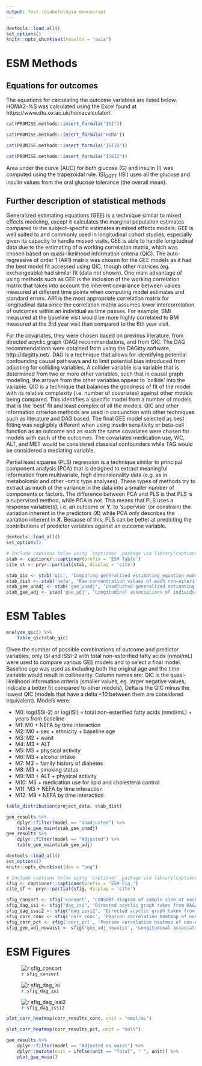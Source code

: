 ```yaml
---
output: fost::diabetologia_manuscript
---
```


```r
devtools::load_all()
set_options()
knitr::opts_chunk$set(results = "asis")
```

# ESM Methods

## Equations for outcomes

The equations for calculating the outcome variables are listed below. HOMA2-%S was 
calculated using the Excel found at https://www.dtu.ox.ac.uk/homacalculator/.

```r
cat(PROMISE.methods::insert_formula("ISI"))
```

```r
cat(PROMISE.methods::insert_formula("HOMA"))
```

```r
cat(PROMISE.methods::insert_formula("IGIIR"))
```

```r
cat(PROMISE.methods::insert_formula("ISSI2"))
```

Area under the curve (AUC) for both glucose (G) and insulin (I) was computed
using the trapezoidal rule. ISI~OGTT~ (ISI) uses all the glucose and insulin
values from the oral glucose tolerance (the overall mean).

## Further description of statistical methods

Generalized estimating equations (GEE) is a technique similar to mixed effects 
modeling, except it calculates the marginal population estimates compared to the
subject-specific estimates in mixed effects models. GEE is well suited to and
commonly used in longitudinal cohort studies, especially given its capacity to
handle missed visits. GEE is able to handle longitudinal data due to the
estimating of a working correlation matrix, which was chosen based on
quasi-likelihood information criteria (QIC). The auto-regressive of order 1
(AR1) matrix was chosen for the GEE models as it had the best model fit accessed
using QIC, though other matrices (eg. exchangeable) had similar fit (data not
shown). One main advantage of using methods such as GEE is the inclusion of the
working correlation matrix that takes into account the inherent covariance
between values measured at different time points when computing model estimates
and standard errors. AR1 is the most appropriate correlation matrix for
longitudinal data since the correlation matrix assumes lower intercorrelation of
outcomes within an individual as time passes. For example, BMI measured at the
baseline visit would be more highly correlated to BMI measured at the 3rd year
visit than compared to the 6th year visit.

For the covariates, they were chosen based on previous literature, from 
directed acyclic graph (DAG) recommendations, and from QIC. The DAG
recommendations were obtained from using the DAGitty software,
http://dagitty.net/. DAG is a technique that allows for identifying potential
confounding causal pathways and to limit potential bias introduced from
adjusting for colliding variables. A collider variable is a variable that is
determined from two or more other variables, such that in causal graph modeling,
the arrows from the other variables appear to 'collide' into the variable. QIC 
is a technique that balances the goodness of fit of the model with its relative
complexity (i.e. number of covariates) against other models being compared. This
identifies a specific model from a number of models that is the 'best' fit and
least complex of all the models. QIC and other information criterion methods are
used in conjunction with other techniques such as literature and DAG based. The 
final GEE model selected as best fitting was negligibly different when using 
insulin sensitivity or beta-cell function as an outcome and as such the same 
covariates were chosen for models with each of the outcomes. The covariates
medication use, WC, ALT, and MET would be considered classical confounders while
TAG would be considered a mediating variable.

Partial least squares (PLS) regression is a technique similar to principal
component analysis (PCA) that is designed to extract meaningful information from
multivariate, high dimensionality data (e.g. as in metabolomic and other -omic type 
analyses). These types of methods try to extract as much of the variance in the 
data into a smaller number of components or factors. The difference between PCA 
and PLS is that PLS is a supervised method, while PCA is not. This means that
PLS uses a response variable(s), i.e. an outcome or **Y**, to 'supervise' (or
constrain) the variation inherent in the predictors (**X**) while PCA only
describes the variation inherent in **X**. Because of this, PLS can be better at
predicting the contributions of predictor variables against an outcome variable.

```r
devtools::load_all()
set_options()
```

```r
# Include captions below using `captioner` package via library(captioner)
stab <- captioner::captioner(prefix = 'ESM Table')
cite_st <- pryr::partial(stab, display = 'cite')

stab_qic <- stab('qic', 'Comparing generalized estimating equation models adjusting for different covariates using Quasi-Likelihood Information Criterion.')
stab_dist <- stab('nefa', 'Raw concentration values of each non-esterified fatty acid in the PROMISE cohort at the baseline visit (2004-2006). Values are presented as mean (SD).')
stab_gee_unadj <- stab('gee_unadj', 'Unadjusted generalized estimating equation models of the longitudinal associations of individual non-esterified fatty acids (mol% and nmol/mL) with insulin sensitivity and beta-cell function over the 6 years in the PROMISE cohort.  GEE models are only adjusted for time. Outcome variables were log-transformed, predictor variables were scaled, and x-axis values were exponentiated to represent percent difference per SD increase in the fatty acid.  P-values were adjusted for the BH false discovery rate, with significant (p<0.05) associations indicated by asterisk.')
stab_gee_adj <- stab('gee_adj', 'Longitudinal associations of individual non-esterified fatty acids (mol% and nmol/mL) with insulin sensitivity and beta-cell function over the 6 years in the PROMISE cohort. GEE models were adjusted for time, sex, ethnicity, baseline age, WC, ALT, and family history of diabetes. Outcome variables were log-transformed, predictor variables were scaled, and x-axis values were exponentiated to represent percent difference per SD increase in the fatty acid.  P-values were adjusted for the BH false discovery rate, with significant (p<0.05) associations indicated by asterisk (*).')
```

# ESM Tables


```r
analyze_qic() %>% 
    table_qic(stab_qic)
```

Given the number of possible combinations of outcome and predictor variables,
only ISI and ISSI-2 with total non-esterified fatty acids (nmol/mL) were used to
compare various GEE models and to select a final model.  Baseline age was used
as including both the original age and the time variable would result in
collinearity.  Column names are: QIC is the quasi-likelihood information criteria
(smaller values, eg. larger negative values, indicate a better fit compared to
other models), Delta is the QIC minus the lowest QIC (models that have a delta <10 
between them are considered equivalent).  Models were:

- M0: log(ISSI-2) or log(ISI) = total non-esterified fatty acids (nmol/mL) + years from baseline
- M1: M0 + NEFA by time interaction
- M2: M0 + sex + ethnicity + baseline age
- M3: M2 + waist
- M4: M3 + ALT
- M5: M3 + physical activity
- M6: M3 + alcohol intake
- M7: M3 + family history of diabetes
- M8: M3 + smoking status
- M9: M3 + ALT + physical activity
- M10: M3 + medication use for lipid and cholesterol control
- M11: M3 + NEFA by time interaction
- M12: M9 + NEFA by time interaction

```r
table_distribution(project_data, stab_dist)
```

```r
gee_results %>% 
    dplyr::filter(model == "Unadjusted") %>% 
    table_gee_main(stab_gee_unadj)
gee_results %>% 
    dplyr::filter(model == "Adjusted") %>% 
    table_gee_main(stab_gee_adj)
```

```r
devtools::load_all()
set_options()
knitr::opts_chunk$set(dev = "png")

# Include captions below using `captioner` package via library(captioner)
sfig <- captioner::captioner(prefix = 'ESM Fig.')
cite_sf <- pryr::partial(sfig, display = 'cite')

sfig_consort <- sfig('consort', 'CONSORT diagram of sample size at each examination visit for the main PROMISE cohort in addition of the sample size determination for the present analysis.')
sfig_dag_isi <- sfig("dag_isi", "Directed acyclic graph taken from DAGitty (DAGitty.net) for the potential causal pathway between NEFA and ISI. DAGitty recommended a minimal adjustment of waist, sex, and MET (physical activity).")
sfig_dag_issi2 <- sfig("dag_issi2", "Directed acyclic graph taken from DAGitty (DAGitty.net) for the potential causal pathway between NEFA and ISSI-2. DAGitty recommended a minimal adjustment of waist, ethnicity, and MET (physical activity).")
sfig_corr_conc <- sfig('corr_conc', 'Pearson correlation heatmap of non-esterified fatty acids (*nmol/mL*) and basic PROMISE participant characteristics for the baseline visit (2004-2006). Darkness of the colour indicates the magnitude of the correlation, with orange indicating positive and blue indicating negative correlations.')
sfig_corr_pct <- sfig('corr_pct', 'Pearson correlation heatmap of non-esterified fatty acids (*mol%*) and basic PROMISE participant characteristics for the baseline visit (2004-2006). Darkness of the colour indicates the magnitude of the correlation, with orange indicating positive and blue indicating negative correlations.')
sfig_gee_adj_nowaist <- sfig('gee_adj_nowaist', 'Longitudinal associations of individual non-esterified fatty acids (mol% and nmol/mL) with insulin sensitivity and beta-cell function over the 6 years in the PROMISE cohort. Generalized estimating equation models were fully adjusted, *excluding waist circumference*. X-axis values represent a percent difference in the outcome per SD increase in the fatty acid. P-values were adjusted for the BH false discovery rate, with each increase in dot size and blackness representing a p-value significance of p>0.05, p<0.05, and p<0.01.')
```

# ESM Figures

![`r sfig_consort`](../img/flowDiagramSample.png)

![`r sfig_dag_isi`](../img/dagitty-isi.png)

![`r sfig_dag_issi2`](../img/dagitty-issi2.png)

```r
plot_corr_heatmap(corr_results_conc, unit = "nmol/mL")
```

```r
plot_corr_heatmap(corr_results_pct, unit = "mol%")
```

```r
gee_results %>% 
    dplyr::filter(model == "Adjusted no waist") %>% 
    dplyr::mutate(unit = ifelse(unit == "Total", " ", unit)) %>% 
    plot_gee_main()
```

